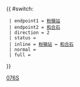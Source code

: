 {{ #switch: {{{format|}}}
  | endpoint1 = [[粉嶺站]]
  | endpoint2 = [[和合石]]
  | direction = 2
  | status = {{HK Bus Status|清明}}
  | inline = [[粉嶺站]] ↔ [[和合石]]
  | normal =
  | full =
}}<noinclude>[[Category:九龍巴士路線模板|076S]]</noinclude>